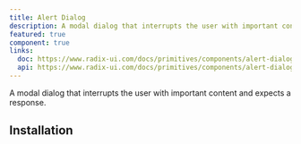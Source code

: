 ```yaml
---
title: Alert Dialog
description: A modal dialog that interrupts the user with important content and expects a response.
featured: true
component: true
links:
  doc: https://www.radix-ui.com/docs/primitives/components/alert-dialog
  api: https://www.radix-ui.com/docs/primitives/components/alert-dialog#api-reference
---
```


A modal dialog that interrupts the user with important content and expects a response.


<Example path="ui/alert-dialog/variant-demo" />

## Installation


<InstallationGuide path="ui/alert-dialog" />
